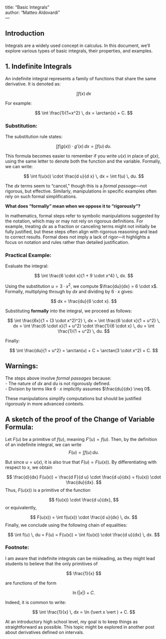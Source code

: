 title: "Basic Integrals"  
author: "Matteo Aldovardi"  
---

## Introduction

Integrals are a widely used concept in calculus. In this document, we'll explore various types of basic integrals, their properties, and examples.

## 1. **Indefinite Integrals**

An indefinite integral represents a family of functions that share the same derivative. It is denoted as:

$$
\int f(x)\,dx
$$

For example:  

$$
\int \frac{1}{1+x^2} \, dx = \arctan(x) + C.
$$

### Substitution:

The substitution rule states:  

$$
\int f(g(x)) \cdot g'(x) \, dx = \int f(u) \, du.
$$

This formula becomes easier to remember if you write $u(x)$ in place of $g(x)$, using the same letter to denote both the function and the variable. Formally, we can write:

$$
\int f(u(x)) \cdot \frac{d u}{d x} \, dx = \int f(u) \, du.
$$

The $dx$ terms seem to "cancel," though this is a *formal passage*—not rigorous, but effective. Similarly, manipulations in specific examples often rely on such formal simplifications.

**What does "formally" mean when we oppose it to "rigorously"?**

In mathematics, formal steps refer to symbolic manipulations suggested by the notation, which may or may not rely on rigorous definitions. For example, treating $dx$ as a fraction or canceling terms might not initially be fully justified, but these steps often align with rigorous reasoning and lead to correct results. Formal does not imply a lack of rigor—it highlights a focus on notation and rules rather than detailed justification.

### Practical Example:

Evaluate the integral:

$$
\int \frac{6 \cdot x}{1 + 9 \cdot x^4} \, dx.
$$

Using the substitution $u = 3 \cdot x^2$, we compute $\frac{du}{dx} = 6 \cdot x$. Formally, multiplying through by $dx$ and dividing by $6 \cdot x$ gives:

$$
dx = \frac{du}{6 \cdot x}.
$$

Substituting **formally** into the integral, we proceed as follows:

$$
\int \frac{6x}{1 + (3 \cdot x^2)^2} \, dx = \int \frac{6 \cdot x}{1 + u^2} \, dx 
= \int \frac{6 \cdot x}{1 + u^2} \cdot \frac{1}{6 \cdot x} \, du = \int \frac{1}{1 + u^2} \, du.
$$

Finally:

$$
\int \frac{du}{1 + u^2} = \arctan(u) + C = \arctan(3 \cdot x^2) + C.
$$

## Warnings:

The steps above involve *formal passages* because:  
- The nature of $dx$ and $du$ is not rigorously defined.  
- Division by terms like $6 \cdot x$ implicitly assumes $\frac{du}{dx} \neq 0$.  

These manipulations simplify computations but should be justified rigorously in more advanced contexts.



## A sketch of the proof of the Change of Variable Formula:

Let $F(u)$ be a primitive of $f(u)$, meaning $F'(u) = f(u)$. Then, by the definition of an indefinite integral, we can write
$$
F(u) = \int f(u) \, du.
$$

But since $u = u(x)$, it is also true that $F(u) = F(u(x))$.
By differentiating with respect to $x$, we obtain

$$
\frac{d}{dx} F(u(x)) = \frac{d F}{d u} \cdot \frac{d u}{dx} = f(u(x)) \cdot \frac{du}{dx}.
$$
Thus, $F(u(x))$ is a primitive of the function

$$
f(u(x)) \cdot \frac{d u}{dx},
$$
or equivalently,

$$
F(u(x)) = \int f(u(x)) \cdot \frac{d u}{dx} \, dx.
$$
Finally, we conclude using the following chain of equalities:

$$
\int f(u) \, du = F(u) = F(u(x)) = \int f(u(x)) \cdot \frac{d u}{dx} \, dx.
$$


### Footnote:

I am aware that indefinite integrals can be misleading, as they might lead students to believe that the only primitives of  

$$ 
\frac{1}{x} 
$$  

are functions of the form  

$$ 
\ln(\vert x \vert ) + C. 
$$  

Indeed, it is common to write:  

$$ 
\int \frac{1}{x} \, dx = \ln (\vert x \vert ) + C. 
$$  

At an introductory high school level, my goal is to keep things as straightforward as possible. This topic might be explored in another post about derivatives defined on intervals.
